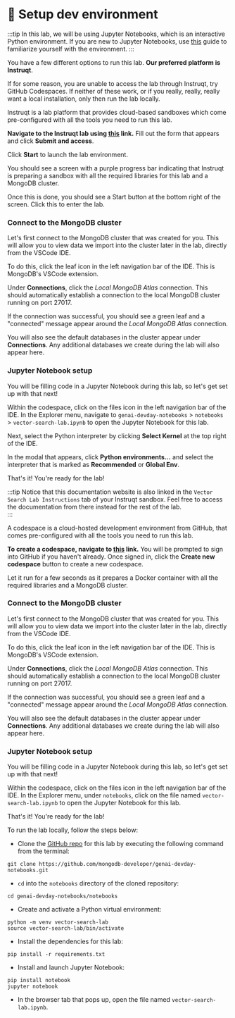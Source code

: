 
# 👐 Setup dev environment

:::tip
In this lab, we will be using Jupyter Notebooks, which is an interactive Python environment. If you are new to Jupyter Notebooks, use <a href="./jupyter-notebooks">this</a> guide to familiarize yourself with the environment.
:::

You have a few different options to run this lab. **Our preferred platform is Instruqt**.

If for some reason, you are unable to access the lab through Instruqt, try GitHub Codespaces. If neither of these work, or if you really, really, really want a local installation, only then run the lab locally.

<Tabs groupId="setup options">
<TabItem value="Instruqt" label="Instruqt">

Instruqt is a lab platform that provides cloud-based sandboxes which come pre-configured with all the tools you need to run this lab.

**Navigate to the Instruqt lab using [this](http://mdb.link/instruqt-ai) link.** Fill out the form that appears and click **Submit and access**.

<Screenshot url="https://play.instruqt.com" src="img/screenshots/20-dev-env/2-dev-env-setup/instruqt/1-submit-form.png" alt="Submit Instruqt form" />

Click **Start** to launch the lab environment.

<Screenshot url="https://play.instruqt.com" src="img/screenshots/20-dev-env/2-dev-env-setup/instruqt/2-start-sandbox-setup.png" alt="Start Instruqt sandbox" />

You should see a screen with a purple progress bar indicating that Instruqt is preparing a sandbox with all the required libraries for this lab and a MongoDB cluster.

Once this is done, you should see a Start button at the bottom right of the screen. Click this to enter the lab.

<Screenshot url="https://play.instruqt.com" src="img/screenshots/20-dev-env/2-dev-env-setup/instruqt/3-start-lab.png" alt="Start Instruqt lab" />

### Connect to the MongoDB cluster

Let's first connect to the MongoDB cluster that was created for you. This will allow you to view data we import into the cluster later in the lab, directly from the VSCode IDE.

To do this, click the leaf icon in the left navigation bar of the IDE. This is MongoDB's VSCode extension.

<Screenshot url="https://play.instruqt.com" src="img/screenshots/20-dev-env/2-dev-env-setup/instruqt/4-click-leaf.png" alt="Click leaf icon" />

Under **Connections**, click the _Local MongoDB Atlas_ connection. This should automatically establish a connection to the local MongoDB cluster running on port 27017.

<Screenshot url="https://play.instruqt.com" src="img/screenshots/20-dev-env/2-dev-env-setup/instruqt/5-connect-cluster.png" alt="Connect to the cluster" />

If the connection was successful, you should see a green leaf and a "connected" message appear around the _Local MongoDB Atlas_ connection.

You will also see the default databases in the cluster appear under **Connections**. Any additional databases we create during the lab will also appear here.

<Screenshot url="https://play.instruqt.com" src="img/screenshots/20-dev-env/2-dev-env-setup/instruqt/6-connection-successful.png" alt="Connection successful" />

### Jupyter Notebook setup

You will be filling code in a Jupyter Notebook during this lab, so let's get set up with that next!

Within the codespace, click on the files icon in the left navigation bar of the IDE. In the Explorer menu, navigate to `genai-devday-notebooks` > `notebooks` > `vector-search-lab.ipynb` to open the Jupyter Notebook for this lab.

<Screenshot url="https://play.instruqt.com" src="img/screenshots/20-dev-env/2-dev-env-setup/instruqt/7-nav-notebook.png" alt="Navigate to the notebook" />

Next, select the Python interpreter by clicking **Select Kernel** at the top right of the IDE.

<Screenshot url="https://play.instruqt.com" src="img/screenshots/20-dev-env/2-dev-env-setup/instruqt/8-select-kernel.png" alt="Select kernel" />

In the modal that appears, click **Python environments...** and select the interpreter that is marked as **Recommended** or **Global Env**.

<Screenshot url="https://play.instruqt.com" src="img/screenshots/20-dev-env/2-dev-env-setup/instruqt/9-python-env-modal.png" alt="Select Python Environments" />

<Screenshot url="https://play.instruqt.com" src="img/screenshots/20-dev-env/2-dev-env-setup/instruqt/10-select-recommended.png" alt="Select recommended interpreter" />

That's it! You're ready for the lab!

:::tip
Notice that this documentation website is also linked in the `Vector Search Lab Instructions` tab of your Instruqt sandbox. Feel free to access the documentation from there instead for the rest of the lab.  
:::

</TabItem>

<TabItem value="GitHub Codespaces" label="GitHub Codespaces">

A codespace is a cloud-hosted development environment from GitHub, that comes pre-configured with all the tools you need to run this lab.

**To create a codespace, navigate to [this](https://github.com/codespaces/new/mongodb-developer/genai-devday-notebooks?quickstart=1) link.** You will be prompted to sign into GitHub if you haven't already. Once signed in, click the **Create new codespace** button to create a new codespace.

<Screenshot url="https://github.com/codespaces" src="img/screenshots/20-dev-env/2-dev-env-setup/codespaces/1-create-codespace.png" alt="Start a codespace" />

Let it run for a few seconds as it prepares a Docker container with all the required libraries and a MongoDB cluster.

### Connect to the MongoDB cluster

Let's first connect to the MongoDB cluster that was created for you. This will allow you to view data we import into the cluster later in the lab, directly from the VSCode IDE.

To do this, click the leaf icon in the left navigation bar of the IDE. This is MongoDB's VSCode extension.

<Screenshot url="https://github.com/codespaces" src="img/screenshots/20-dev-env/2-dev-env-setup/codespaces/2-click-leaf.png" alt="Click leaf icon" />

Under **Connections**, click the _Local MongoDB Atlas_ connection. This should automatically establish a connection to the local MongoDB cluster running on port 27017.

<Screenshot url="https://github.com/codespaces" src="img/screenshots/20-dev-env/2-dev-env-setup/codespaces/3-connect-cluster.png" alt="Connect to the cluster" />

If the connection was successful, you should see a green leaf and a "connected" message appear around the _Local MongoDB Atlas_ connection.

You will also see the default databases in the cluster appear under **Connections**. Any additional databases we create during the lab will also appear here.

<Screenshot url="https://github.com/codespaces" src="img/screenshots/20-dev-env/2-dev-env-setup/codespaces/4-connection-successful.png" alt="Connection successful" />

### Jupyter Notebook setup

You will be filling code in a Jupyter Notebook during this lab, so let's get set up with that next!

Within the codespace, click on the files icon in the left navigation bar of the IDE. In the Explorer menu, under `notebooks`, click on the file named `vector-search-lab.ipynb` to open the Jupyter Notebook for this lab.

<Screenshot url="https://github.com/codespaces" src="img/screenshots/20-dev-env/2-dev-env-setup/codespaces/5-nav-notebook.png" alt="Navigate to the notebook" />

That's it! You're ready for the lab!

</TabItem>

<TabItem value="Run locally" label="Run locally">

To run the lab locally, follow the steps below: 

* Clone the [GitHub repo](https://github.com/mongodb-developer/genai-devday-notebooks.git) for this lab by executing the following command from the terminal:

```
git clone https://github.com/mongodb-developer/genai-devday-notebooks.git
```

* `cd` into the `notebooks` directory of the cloned repository:

```
cd genai-devday-notebooks/notebooks
```

* Create and activate a Python virtual environment:

```
python -m venv vector-search-lab
source vector-search-lab/bin/activate
```

* Install the dependencies for this lab:

```
pip install -r requirements.txt
```

* Install and launch Jupyter Notebook:

```
pip install notebook
jupyter notebook
```

* In the browser tab that pops up, open the file named `vector-search-lab.ipynb`.

<Screenshot url="localhost:8888/tree" src="img/screenshots/20-dev-env/2-dev-env-setup/local/1-jupyter-notebook.png" alt="Jupyter Notebook" />

</TabItem>

</Tabs>
